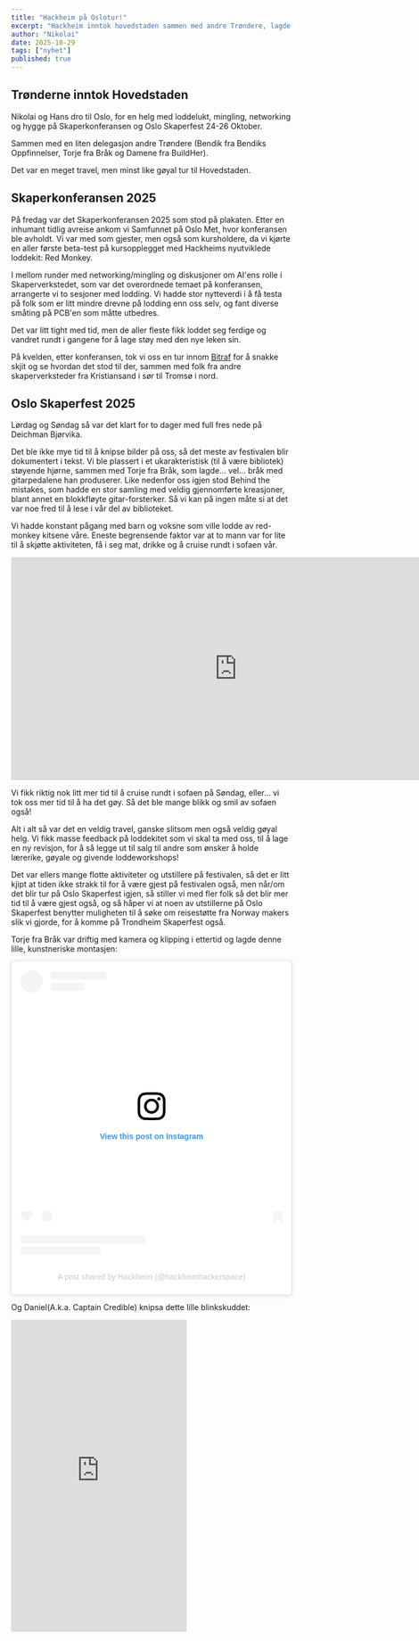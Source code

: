 ```yaml
---
title: "Hackheim på Oslotur!"
excerpt: "Hackheim inntok hovedstaden sammen med andre Trøndere, lagde støy, loddelukt og børnemerker på Deichman Bjørvika."
author: "Nikolai"
date: 2025-10-29
tags: ["nyhet"]
published: true
---
```




## Trønderne inntok Hovedstaden ##

Nikolai og Hans dro til Oslo, for en helg med loddelukt, mingling, networking og hygge på Skaperkonferansen og Oslo Skaperfest 24-26 Oktober.

Sammen med en liten delegasjon andre Trøndere (Bendik fra Bendiks Oppfinnelser, Torje fra Bråk og Damene fra BuildHer).

Det var en meget travel, men minst like gøyal tur til Hovedstaden.

## Skaperkonferansen 2025 ##

På fredag var det Skaperkonferansen 2025 som stod på plakaten. Etter en inhumant tidlig avreise ankom vi Samfunnet på Oslo Met, hvor konferansen ble avholdt. Vi var med som gjester, men også som kursholdere, da vi kjørte en aller første beta-test på kursopplegget med Hackheims nyutviklede loddekit: Red Monkey.

<ZoomImage src={loddeworkshop1} width="900" attribution="Foto: Nikolai Ovesen"/>

I mellom runder med networking/mingling og diskusjoner om AI'ens rolle i Skaperverkstedet, som var det overordnede temaet på konferansen, arrangerte vi to sesjoner med lodding. Vi hadde stor nytteverdi i å få testa på folk som er litt mindre drevne på lodding enn oss selv, og fant diverse småting på PCB'en som måtte utbedres.

Det var litt tight med tid, men de aller fleste fikk loddet seg ferdige og vandret rundt i gangene for å lage støy med den nye leken sin.

<ZoomImage src={loddeworkshop2} width="900" attribution="Foto: Nikolai Ovesen"/>
<ZoomImage src={loddeworkshop3} width="900" attribution="Foto: Nikolai Ovesen"/>

På kvelden, etter konferansen, tok vi oss en tur innom [Bitraf](https://www.bitraf.no/) for å snakke skjit og se hvordan det stod til der, sammen med folk fra andre skaperverksteder fra Kristiansand i sør til Tromsø i nord.

## Oslo Skaperfest 2025 ##

Lørdag og Søndag så var det klart for to dager med full fres nede på Deichman Bjørvika.

Det ble ikke mye tid til å knipse bilder på oss, så det meste av festivalen blir dokumentert i tekst. Vi ble plassert i et ukarakteristisk (til å være bibliotek) støyende hjørne, sammen med Torje fra Bråk, som lagde... vel... bråk med gitarpedalene han produserer. Like nedenfor oss igjen stod Behind the mistakes, som hadde en stor samling med veldig gjennomførte kreasjoner, blant annet en blokkfløyte gitar-forsterker. Så vi kan på ingen måte si at det var noe fred til å lese i vår del av biblioteket.

Vi hadde konstant pågang med barn og voksne som ville lodde av red-monkey kitsene våre. Eneste begrensende faktor var at to mann var for lite til å skjøtte aktiviteten, få i seg mat, drikke og å cruise rundt i sofaen vår.



<iframe width="810" height="400" src="https://www.youtube-nocookie.com/embed/R5t6jOASdcc" title="YouTube video player" frameborder="0" allow="accelerometer; autoplay; clipboard-write; encrypted-media; gyroscope; picture-in-picture; web-share" referrerpolicy="strict-origin-when-cross-origin" allowfullscreen></iframe>

Vi fikk riktig nok litt mer tid til å cruise rundt i sofaen på Søndag, eller... vi tok oss mer tid til å ha det gøy. Så det ble mange blikk og smil av sofaen også!

Alt i alt så var det en veldig travel, ganske slitsom men også veldig gøyal helg. Vi fikk masse feedback på loddekitet som vi skal ta med oss, til å lage en ny revisjon, for å så legge ut til salg til andre som ønsker å holde lærerike, gøyale og givende loddeworkshops!

Det var ellers mange flotte aktiviteter og utstillere på festivalen, så det er litt kjipt at tiden ikke strakk til for å være gjest på festivalen også, men når/om det blir tur på Oslo Skaperfest igjen, så stiller vi med fler folk så det blir mer tid til å være gjest også, og så håper vi at noen av utstillerne på Oslo Skaperfest benytter muligheten til å søke om reisestøtte fra Norway makers slik vi gjorde, for å komme på Trondheim Skaperfest også.

Torje fra Bråk var driftig med kamera og klipping i ettertid og lagde denne lille, kunstneriske montasjen:

<blockquote class="instagram-media" data-instgrm-captioned data-instgrm-permalink="https://www.instagram.com/reel/DQSeX0TjDfc/?utm_source=ig_embed&amp;utm_campaign=loading" data-instgrm-version="14" style=" background:#FFF; border:0; border-radius:3px; box-shadow:0 0 1px 0 rgba(0,0,0,0.5),0 1px 10px 0 rgba(0,0,0,0.15); margin: 1px; max-width:540px; min-width:326px; padding:0; width:99.375%; width:-webkit-calc(100% - 2px); width:calc(100% - 2px);"><div style="padding:16px;"> <a href="https://www.instagram.com/reel/DQSeX0TjDfc/?utm_source=ig_embed&amp;utm_campaign=loading" style=" background:#FFFFFF; line-height:0; padding:0 0; text-align:center; text-decoration:none; width:100%;" target="_blank"> <div style=" display: flex; flex-direction: row; align-items: center;"> <div style="background-color: #F4F4F4; border-radius: 50%; flex-grow: 0; height: 40px; margin-right: 14px; width: 40px;"></div> <div style="display: flex; flex-direction: column; flex-grow: 1; justify-content: center;"> <div style=" background-color: #F4F4F4; border-radius: 4px; flex-grow: 0; height: 14px; margin-bottom: 6px; width: 100px;"></div> <div style=" background-color: #F4F4F4; border-radius: 4px; flex-grow: 0; height: 14px; width: 60px;"></div></div></div><div style="padding: 19% 0;"></div> <div style="display:block; height:50px; margin:0 auto 12px; width:50px;"><svg width="50px" height="50px" viewBox="0 0 60 60" version="1.1" xmlns="https://www.w3.org/2000/svg" xmlns:xlink="https://www.w3.org/1999/xlink"><g stroke="none" stroke-width="1" fill="none" fill-rule="evenodd"><g transform="translate(-511.000000, -20.000000)" fill="#000000"><g><path d="M556.869,30.41 C554.814,30.41 553.148,32.076 553.148,34.131 C553.148,36.186 554.814,37.852 556.869,37.852 C558.924,37.852 560.59,36.186 560.59,34.131 C560.59,32.076 558.924,30.41 556.869,30.41 M541,60.657 C535.114,60.657 530.342,55.887 530.342,50 C530.342,44.114 535.114,39.342 541,39.342 C546.887,39.342 551.658,44.114 551.658,50 C551.658,55.887 546.887,60.657 541,60.657 M541,33.886 C532.1,33.886 524.886,41.1 524.886,50 C524.886,58.899 532.1,66.113 541,66.113 C549.9,66.113 557.115,58.899 557.115,50 C557.115,41.1 549.9,33.886 541,33.886 M565.378,62.101 C565.244,65.022 564.756,66.606 564.346,67.663 C563.803,69.06 563.154,70.057 562.106,71.106 C561.058,72.155 560.06,72.803 558.662,73.347 C557.607,73.757 556.021,74.244 553.102,74.378 C549.944,74.521 548.997,74.552 541,74.552 C533.003,74.552 532.056,74.521 528.898,74.378 C525.979,74.244 524.393,73.757 523.338,73.347 C521.94,72.803 520.942,72.155 519.894,71.106 C518.846,70.057 518.197,69.06 517.654,67.663 C517.244,66.606 516.755,65.022 516.623,62.101 C516.479,58.943 516.448,57.996 516.448,50 C516.448,42.003 516.479,41.056 516.623,37.899 C516.755,34.978 517.244,33.391 517.654,32.338 C518.197,30.938 518.846,29.942 519.894,28.894 C520.942,27.846 521.94,27.196 523.338,26.654 C524.393,26.244 525.979,25.756 528.898,25.623 C532.057,25.479 533.004,25.448 541,25.448 C548.997,25.448 549.943,25.479 553.102,25.623 C556.021,25.756 557.607,26.244 558.662,26.654 C560.06,27.196 561.058,27.846 562.106,28.894 C563.154,29.942 563.803,30.938 564.346,32.338 C564.756,33.391 565.244,34.978 565.378,37.899 C565.522,41.056 565.552,42.003 565.552,50 C565.552,57.996 565.522,58.943 565.378,62.101 M570.82,37.631 C570.674,34.438 570.167,32.258 569.425,30.349 C568.659,28.377 567.633,26.702 565.965,25.035 C564.297,23.368 562.623,22.342 560.652,21.575 C558.743,20.834 556.562,20.326 553.369,20.18 C550.169,20.033 549.148,20 541,20 C532.853,20 531.831,20.033 528.631,20.18 C525.438,20.326 523.257,20.834 521.349,21.575 C519.376,22.342 517.703,23.368 516.035,25.035 C514.368,26.702 513.342,28.377 512.574,30.349 C511.834,32.258 511.326,34.438 511.181,37.631 C511.035,40.831 511,41.851 511,50 C511,58.147 511.035,59.17 511.181,62.369 C511.326,65.562 511.834,67.743 512.574,69.651 C513.342,71.625 514.368,73.296 516.035,74.965 C517.703,76.634 519.376,77.658 521.349,78.425 C523.257,79.167 525.438,79.673 528.631,79.82 C531.831,79.965 532.853,80.001 541,80.001 C549.148,80.001 550.169,79.965 553.369,79.82 C556.562,79.673 558.743,79.167 560.652,78.425 C562.623,77.658 564.297,76.634 565.965,74.965 C567.633,73.296 568.659,71.625 569.425,69.651 C570.167,67.743 570.674,65.562 570.82,62.369 C570.966,59.17 571,58.147 571,50 C571,41.851 570.966,40.831 570.82,37.631"></path></g></g></g></svg></div><div style="padding-top: 8px;"> <div style=" color:#3897f0; font-family:Arial,sans-serif; font-size:14px; font-style:normal; font-weight:550; line-height:18px;">View this post on Instagram</div></div><div style="padding: 12.5% 0;"></div> <div style="display: flex; flex-direction: row; margin-bottom: 14px; align-items: center;"><div> <div style="background-color: #F4F4F4; border-radius: 50%; height: 12.5px; width: 12.5px; transform: translateX(0px) translateY(7px);"></div> <div style="background-color: #F4F4F4; height: 12.5px; transform: rotate(-45deg) translateX(3px) translateY(1px); width: 12.5px; flex-grow: 0; margin-right: 14px; margin-left: 2px;"></div> <div style="background-color: #F4F4F4; border-radius: 50%; height: 12.5px; width: 12.5px; transform: translateX(9px) translateY(-18px);"></div></div><div style="margin-left: 8px;"> <div style=" background-color: #F4F4F4; border-radius: 50%; flex-grow: 0; height: 20px; width: 20px;"></div> <div style=" width: 0; height: 0; border-top: 2px solid transparent; border-left: 6px solid #f4f4f4; border-bottom: 2px solid transparent; transform: translateX(16px) translateY(-4px) rotate(30deg)"></div></div><div style="margin-left: auto;"> <div style=" width: 0px; border-top: 8px solid #F4F4F4; border-right: 8px solid transparent; transform: translateY(16px);"></div> <div style=" background-color: #F4F4F4; flex-grow: 0; height: 12px; width: 16px; transform: translateY(-4px);"></div> <div style=" width: 0; height: 0; border-top: 8px solid #F4F4F4; border-left: 8px solid transparent; transform: translateY(-4px) translateX(8px);"></div></div></div> <div style="display: flex; flex-direction: column; flex-grow: 1; justify-content: center; margin-bottom: 24px;"> <div style=" background-color: #F4F4F4; border-radius: 4px; flex-grow: 0; height: 14px; margin-bottom: 6px; width: 224px;"></div> <div style=" background-color: #F4F4F4; border-radius: 4px; flex-grow: 0; height: 14px; width: 144px;"></div></div></a><p style=" color:#c9c8cd; font-family:Arial,sans-serif; font-size:14px; line-height:17px; margin-bottom:0; margin-top:8px; overflow:hidden; padding:8px 0 7px; text-align:center; text-overflow:ellipsis; white-space:nowrap;"><a href="https://www.instagram.com/reel/DQSeX0TjDfc/?utm_source=ig_embed&amp;utm_campaign=loading" style=" color:#c9c8cd; font-family:Arial,sans-serif; font-size:14px; font-style:normal; font-weight:normal; line-height:17px; text-decoration:none;" target="_blank">A post shared by Hackheim (@hackheimhackerspace)</a></p></div></blockquote>
<script async src="//www.instagram.com/embed.js"></script>

Og Daniel(A.k.a. Captain Credible) knipsa dette lille blinkskuddet:

<iframe width="315" height="560"
src="https://www.youtube.com/embed/1xd8dAsAJbU"
title="YouTube video player"
frameborder="0"
allow="accelerometer; autoplay; clipboard-write; encrypted-media; gyroscope; picture-in-picture; web-share"
allowfullscreen></iframe>









